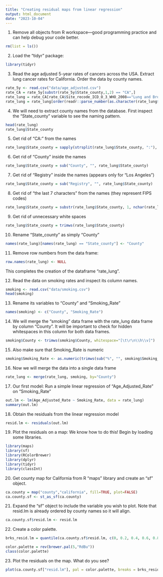 ```yaml
---
title: "Creating residual maps from linear regression"
output: html_document
date: "2023-10-04"
---
```


1. Remove all objects from R workspace---good programming practice and can help debug your code better.
```r
rm(list = ls())
```

2. Load the "tidyr" package:
```r
library(tidyr)
```

3. Read the age adjusted 5-year rates of cancers across the USA. Extract lung cancer rates for California. Order the data by county names.
```r
rate_5y <- read.csv("data/age_adjusted.csv")
rate_CA = rate_5y[substr(rate_5y$State_county,1,2) == "CA",]
rate_lung = rate_CA[rate_CA$Site_recode_ICD_O_3_WHO_2008=="Lung and Bronchus",]
rate_lung = rate_lung[order(readr::parse_number(as.character(rate_lung$State_county))),]
```

4. We will need to extract county names from the database. First inspect the "State_county" variable to see the naming pattern.
```r
head(rate_lung)
rate_lung$State_county
```

5. Get rid of "CA:" from the names
```r
rate_lung$State_county = sapply(strsplit(rate_lung$State_county, ":"), function(x) x[2])
```
6. Get rid of "County" inside the names
```r
rate_lung$State_county = sub("County", "", rate_lung$State_county)
```

7. Get rid of "Registry" inside the names (appears only for "Los Angeles")
```r
rate_lung$State_county = sub("Registry", "", rate_lung$State_county)
```

8. Get rid of "the last 7 characters" from the names (they represent FIPS codes)
```r
rate_lung$State_county = substr(rate_lung$State_county, 1, nchar(rate_lung$State_county)-7)
```

9. Get rid of unnecessary white spaces
```r
rate_lung$State_county = trimws(rate_lung$State_county)
```
10. Rename "State_county" as simply "County"
```r
names(rate_lung)[names(rate_lung) == "State_county"] <- "County"
```

11. Remove row numbers from the data frame:
```r
row.names(rate_lung) <- NULL
```

This completes the creation of the dataframe "rate_lung". 

12. Read the data on smoking rates and inspect its column names.
```r
smoking <- read.csv("data/smoking.csv")
head(smoking)
```

13. Rename its variables to "County" and "Smoking_Rate"
```r
names(smoking) <- c("County", "Smoking_Rate")
```

14. We will merge the "smoking" data frame with the rate_lung data frame by column "County". It will be important to check for hidden whitespaces in this column for both data frames.
```r
smoking$County <- trimws(smoking$County, whitespace="[\t\r\n\\h\\v]")
```

15. Also make sure that Smoking_Rate is numeric
```r
smoking$Smoking_Rate <- as.numeric(trimws(sub("%", "", smoking$Smoking_Rate), whitespace="[\t\r\n\\h\\v]"))
```

16. Now we will merge the data into a single data frame 
```r
rate_lung <- merge(rate_lung, smoking, by="County")
```

17. Our first model: Run a simple linear regression of "Age_Adjusted_Rate" on "Smoking_Rate"
```r
out.lm <- lm(Age_Adjusted_Rate ~ Smoking_Rate, data = rate_lung)
summary(out.lm)
```

18. Obtain the residuals from the linear regression model
```r
resid.lm <- residuals(out.lm)
```

19. Plot the residuals on a map: We know how to do this! Begin by loading some libraries. 
```r
library(maps)
library(sf)
library(RColorBrewer)
library(dplyr)
library(tidyr)
library(classInt)
```

20. Get county map for California from R “maps” library and create an “sf” object.
```r
ca.county = map("county","california", fill=TRUE, plot=FALSE)
ca.county.sf <- st_as_sf(ca.county)
```

21. Expand the "sf" object to include the variable you wish to plot. Note that resid.lm is already ordered by county names so it will align.
```r
ca.county.sf$resid.lm <- resid.lm
```

22. Create a color palette.
```r
brks_resid.lm = quantile(ca.county.sf$resid.lm, c(0, 0.2, 0.4, 0.6, 0.8, 1))

color.palette = rev(brewer.pal(5,"RdBu"))
class(color.palette)
```

23. Plot the residuals on the map. What do you see?
```r
plot(ca.county.sf["resid.lm"], pal = color.palette, breaks = brks_resid.lm, main = "Lung cancer rates after accounting for age and smoking")
```


